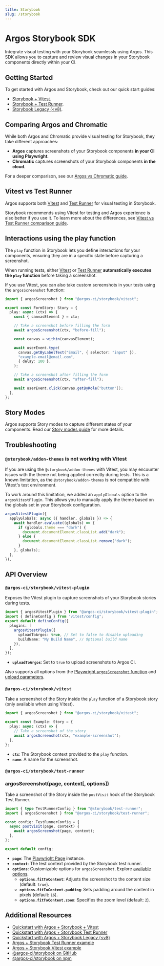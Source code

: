 ```yaml
---
title: Storybook
slug: /storybook
---
```


# Argos Storybook SDK

Integrate visual testing with your Storybook seamlessly using Argos. This SDK allows you to capture and review visual changes in your Storybook components directly within your CI.

## Getting Started

To get started with Argos and Storybook, check out our quick start guides:

- [Storybook + Vitest](/quickstart/storybook).
- [Storybook + Test Runner](/quickstart/storybook-test-runner).
- [Storybook Legacy (\<v8)](/quickstart/storybook-legacy).

## Comparing Argos and Chromatic

While both Argos and Chromatic provide visual testing for Storybook, they take different approaches:

- **Argos** captures screenshots of your Storybook components **in your CI using Playwright**.
- **Chromatic** captures screenshots of your Storybook components **in the cloud**.

For a deeper comparison, see our [Argos vs Chromatic guide](https://argos-ci.com/compare/chromatic).

## Vitest vs Test Runner

Argos supports both [Vitest](https://storybook.js.org/docs/writing-tests/integrations/vitest-addon) and [Test Runner](https://storybook.js.org/docs/writing-tests/integrations/test-runner) for visual testing in Storybook.

Storybook recommends using Vitest for testing and Argos experience is also better if you use it. To learn more about the differences, see [Vitest vs Test Runner comparison guide](https://storybook.js.org/docs/writing-tests/integrations/vitest-addon#comparison-to-the-test-runner).

## Interactions using the play function

The `play` function in Storybook lets you define interactions for your components, ensuring they are in a specific state before capturing a screenshot.

When running tests, either [Vitest](https://storybook.js.org/docs/writing-tests/integrations/vitest-addon) or [Test Runner](https://storybook.js.org/docs/writing-tests/integrations/test-runner) **automatically executes the `play` function** before taking a screenshot.

If you use Vitest, you can also take custom screenshots in your tests using the `argosScreenshot` function:

```ts
import { argosScreenshot } from "@argos-ci/storybook/vitest";

export const FormStory: Story = {
  play: async (ctx) => {
    const { canvasElement } = ctx;

    // Take a screenshot before filling the form
    await argosScreenshot(ctx, "before-fill");

    const canvas = within(canvasElement);

    await userEvent.type(
      canvas.getByLabelText("Email", { selector: "input" }),
      "example-email@email.com",
      { delay: 100 },
    );

    // Take a screenshot after filling the form
    await argosScreenshot(ctx, "after-fill");

    await userEvent.click(canvas.getByRole("button"));
  },
};
```

## Story Modes

Argos supports Story modes to capture different states of your components. Read our [Story modes guide](/storybook-story-modes) for more details.

## Troubleshooting

### `@storybook/addon-themes` is not working with Vitest

If you are using the `@storybook/addon-themes` with Vitest, you may encounter issues with the theme not being applied correctly during tests. This is a known limitation, as the `@storybook/addon-themes` is not compatible with Vitest's test environment.

To work around this limitation, we added an `applyGlobals` option to the `argosVitestPlugin`. This allows you to manually apply the theme based on the globals set in your Storybook configuration.

```ts
argosVitestPlugin({
  applyGlobals: async ({ handler, globals }) => {
    await handler.evaluate((globals) => {
      if (globals.theme === "dark") {
        document.documentElement.classList.add("dark");
      } else {
        document.documentElement.classList.remove("dark");
      }
    }, globals);
  },
}),
```

## API Overview

### `@argos-ci/storybook/vitest-plugin`

Exposes the Vitest plugin to capture screenshots of your Storybook stories during tests.

```ts
import { argosVitestPlugin } from "@argos-ci/storybook/vitest-plugin";
import { defineConfig } from "vitest/config";
export default defineConfig({
  plugins: [
    argosVitestPlugin({
      uploadToArgos: true, // Set to false to disable uploading
      buildName: "My Build Name", // Optional build name
    }),
  ],
});
```

- **`uploadToArgos`**: Set to `true` to upload screenshots to Argos CI.

Also supports all options from the [Playwright `argosScreenshot` function](/playwright#argosscreenshotpage-name-options) and [upload parameters](https://js-sdk-reference.argos-ci.com/interfaces/UploadParameters.html).

### `@argos-ci/storybook/vitest`

Take a screenshot of the Story inside the `play` function of a Storybook story (only available when using Vitest).

```ts
import { argosScreenshot } from "@argos-ci/storybook/vitest";

export const Example: Story = {
  play: async (ctx) => {
    // Take a screenshot of the story
    await argosScreenshot(ctx, "example-screenshot");
  },
};
```

- **`ctx`**: The Storybook context provided to the `play` function.
- **`name`**: A name for the screenshot.

### `@argos-ci/storybook/test-runner`

### argosScreenshot(page, context[, options])

Take a screenshot of the Story inside the `postVisit` hook of the Storybook Test Runner.

```ts
import { type TestRunnerConfig } from "@storybook/test-runner";
import { argosScreenshot } from "@argos-ci/storybook/test-runner";

const config: TestRunnerConfig = {
  async postVisit(page, context) {
    await argosScreenshot(page, context);
  },
};

export default config;
```

- **`page`**: The [Playwright Page](https://playwright.dev/docs/api/class-page) instance.
- **`context`**: The test context provided by the Storybook test runner.
- **`options`**: Customizable options for `argosScreenshot`. Explore [available options](/playwright#argosscreenshotpage-name-options).
  - **`options.fitToContent`**: Adjusts the screenshot to the content size (default: `true`).
  - **`options.fitToContent.padding`**: Sets padding around the content in pixels (default: `16`).
  - **`options.fitToContent.zoom`**: Specifies the zoom level (default: `2`).

## Additional Resources

- [Quickstart with Argos + Storybook + Vitest](/quickstart/storybook)
- [Quickstart with Argos + Storybook Test Runner](/quickstart/storybook-test-runner)
- [Quickstart with Argos + Storybook Legacy (\<v8)](/quickstart/storybook-legacy)
- [Argos + Storybook Test Runner example](https://github.com/argos-ci/argos-javascript/tree/main/examples/storybook-test-runner)
- [Argos + Storybook Vitest example](https://github.com/argos-ci/argos-javascript/tree/main/examples/storybook-vitest)
- [@argos-ci/storybook on GitHub](https://github.com/argos-ci/argos-javascript/tree/main/packages/storybook)
- [@argos-ci/storybook on npm](https://www.npmjs.com/package/@argos-ci/storybook)
